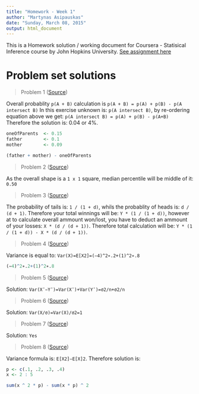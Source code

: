 ```yaml
---
title: "Homework - Week 1"
author: "Martynas Asipauskas"
date: "Sunday, March 08, 2015"
output: html_document
---
```


This is a Homework solution / working document for Coursera - Statisical Inference course by John Hopkins University. [See assignment here](http://bcaffo.github.io/courses/06_StatisticalInference/homework/hw1.html#1)

# Problem set solutions
> Problem 1
> ([Source](http://bcaffo.github.io/courses/06_StatisticalInference/homework/hw1.html#4))

Overall probablity `p(A + B)` calculation is `p(A + B) = p(A) + p(B) - p(A intersect B)`
In this exercise unknown is: `p(A intersect B)`, by re-ordering equation above we get: `p(A intersect B) = p(A) + p(B) - p(A+B)`
Therefore the solution is: 0.04 or 4%.
```r
oneOfParents  <- 0.15
father        <- 0.1
mother        <- 0.09

(father + mother) - oneOfParents
```


> Problem 2
> ([Source](http://bcaffo.github.io/courses/06_StatisticalInference/homework/hw1.html#4))

As the overall shape is a `1 x 1` square, median percentile will be middle of it: `0.50`


> Problem 3
> ([Source](http://bcaffo.github.io/courses/06_StatisticalInference/homework/hw1.html#5))

The probability of tails is: `1 / (1 + d)`, whils the probablity of heads is: `d / (d + 1)`.
Therefore your total winnings will be: `Y * (1 / (1 + d))`, however at to calculate overall ammount won/lost, you have to deduct an ammount of your losses: `X * (d / (d + 1))`. Therefore total calculation will be: `Y * (1 / (1 + d)) - X * (d / (d + 1))`.


> Problem 4
> ([Source](http://bcaffo.github.io/courses/06_StatisticalInference/homework/hw1.html#6))

Variance is equal to: `Var(X)=E[X2]=(−4)^2∗.2+(1)^2∗.8`
```r
(−4)^2∗.2+(1)^2∗.8
```


> Problem 5
> ([Source](http://bcaffo.github.io/courses/06_StatisticalInference/homework/hw1.html#7))

Solution: `Var(Xˉ−Yˉ)=Var(Xˉ)+Var(Yˉ)=σ2/n+σ2/n`

> Problem 6
> ([Source](http://bcaffo.github.io/courses/06_StatisticalInference/homework/hw1.html#8))

Solution: `Var(X/σ)=Var(X)/σ2=1`

> Problem 7
> ([Source](http://bcaffo.github.io/courses/06_StatisticalInference/homework/hw1.html#9))

Solution: `Yes`

> Problem 8
> ([Source](http://bcaffo.github.io/courses/06_StatisticalInference/homework/hw1.html#10))

Variance formula is: `E[X2]−E[X]2`. Therefore solution is:
```r
p <- c(.1, .2, .3, .4)
x <- 2 : 5

sum(x ^ 2 * p) - sum(x * p) ^ 2
```
